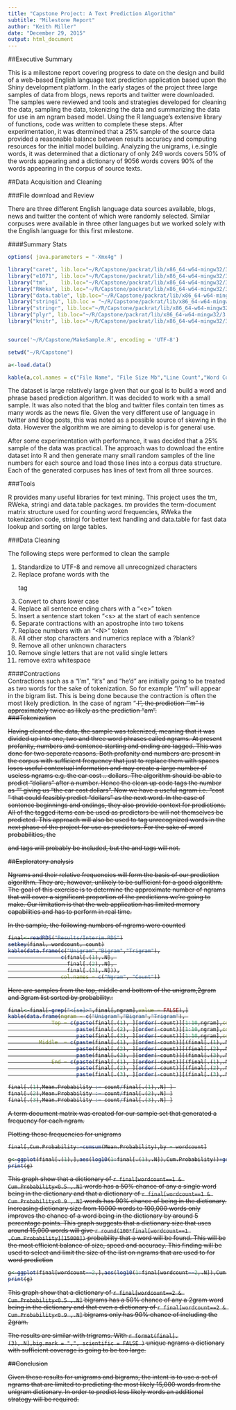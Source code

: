 ```yaml
---
title: "Capstone Project: A Text Prediction Algorithm"
subtitle: "Milestone Report"
author: "Keith Miller"
date: "December 29, 2015"
output: html_document
---
```


##Executive Summary

This is a milestone report covering progress to date on the design and build of a web-based English language text prediction application based upon the Shiny development platform. In the early stages of the project three large samples of data from blogs, news reports and twitter were downloaded.  The samples were reviewed and tools and strategies developed for cleaning the data, sampling the data, tokenizing the data and summarizing the data for use in am ngram based model.  Using the R language's extensive library of functions, code was written to complete these steps.  After experimentation, it was dtermined that a 25% sample of the source data provided a reasonable balance between results accuracy and computing resources for the initial model building. Analyzing the unigrams, i.e.single words, it was determined that a dictionary of only 249 words covers 50% of the words appearing and a dictionary of 9056 words covers 90% of the words appearing in the corpus of source texts.  


##Data Acquisition and Cleaning

###File download and Review

There are three different English language data sources available, blogs, news and twitter the content of which were randomly selected.  Similar corpuses were available in three other languages but we worked solely with the English language for this first milestone.  

####Summary Stats

```r

options( java.parameters = "-Xmx4g" )

library("caret", lib.loc="~/R/Capstone/packrat/lib/x86_64-w64-mingw32/3.2.1")
library("e1071", lib.loc="~/R/Capstone/packrat/lib/x86_64-w64-mingw32/3.2.1")
library("tm",    lib.loc="~/R/Capstone/packrat/lib/x86_64-w64-mingw32/3.2.1")
library("RWeka", lib.loc="~/R/Capstone/packrat/lib/x86_64-w64-mingw32/3.2.1")
library("data.table", lib.loc="~/R/Capstone/packrat/lib/x86_64-w64-mingw32/3.2.1")
library("stringi", lib.loc = "~/R/Capstone/packrat/lib/x86_64-w64-mingw32/3.2.1")
library("stringr", lib.loc="~/R/Capstone/packrat/lib/x86_64-w64-mingw32/3.2.1")
library("plyr", lib.loc="~/R/Capstone/packrat/lib/x86_64-w64-mingw32/3.2.1")
library("knitr", lib.loc="~/R/Capstone/packrat/lib/x86_64-w64-mingw32/3.2.1")


source('~/R/Capstone/MakeSample.R', encoding = 'UTF-8')

setwd("~/R/Capstone")
```




```r

a<-load.data()

kable(a,col.names = c("File Name", "File Size Mb","Line Count","Word Count"), caption = "Figure 1: Raw data statistics")

```

The dataset is large relatively large given that our goal is to build a word and phrase based prediction algorithm.  It was decided to work with a small sample. It was also noted that the blog and twitter files contain ten times as many words as the news file.  Given the very different use of language in twitter and blog posts, this was noted as a possible source of skewing in the data.  However the algorithm we are aiming to develop is for general use.

After some experimentation with performance, it was decided that a 25% sample of the data was practical.  The approach was to download the entire dataset into R and then generate many small random samples of the line numbers for each source and load those lines into a corpus data structure.  Each of the generated corpuses has lines of text from all three sources.   

###Tools

R provides many useful libraries for text mining.  This project uses the tm, RWeka, stringi and data.table packages. *tm* provides the term-document matrix structure used for counting word frequencies, RWeka the tokenization code, stringi for better text handling and data.table for fast data lookup and sorting on large tables. 

###Data Cleaning
 
The following steps were performed to clean the sample

1. Standardize to UTF-8 and remove all unrecognized characters
1. Replace profane words with the <P> tag
1. Convert to chars lower case
1. Replace all sentence ending chars with a "\<e>" token
1. Insert a sentence start token "\<s> at the start of each sentence 
1. Separate contractions with an apostrophe into two tokens
1. Replace numbers with an "\<N>" token
1. All other stop characters and numerics replace with a ?blank?
1. Remove all other unknown characters 
1. Remove single letters that are not valid single letters 
1. remove extra whitespace 
  
####Contractions  
Contractions such as a "I'm", "it's" and "he'd" are initially going to be treated as two words for the sake of tokenization.  So for example "I'm" will appear in the bigram list.  This is being done because the contraction is often the most likely prediction.  In the case of ngram "<s> I", the prediction "'m" is approximately twice as likely as the prediction "am".  
###Tokenization

Having cleaned the data, the sample was tokenized, meaning that it was divided up into one, two and three word phrases called ngrams. At present profanity, numbers and sentence starting and ending are tagged.  This was done for two seperate reasons.  Both profanity and numbers are present in the corpus with sufficient frequency that just to replace them with spaces loses useful contextual information and may create a large number of useless ngrams e.g. the car cost .. dollars.  The algorithm should be able to predict "dollars" after a number.  Hence the clean up code tags the number as "<N>" giving us "the car cost <N> dollars".  Now we have a useful ngram i.e. "cost <N> " that could feasibly predict "dollars" as the next word.  In the case of sentence beginnings and endings, they also provide context for predictions.  All of the tagged items can be used as predictors be will not themselves be predicted.  This approach will also be used to tag unrecognized words in the next phase of the project for use as predictors.  For the sake of word probabilities, the <P> and <N> tags will probably be included, but the <s> and <e> tags will not.  
  



##Exploratory analysis

Ngrams and their relative frequencies will form the basis of our prediction algorithm.  They are, however, unlikely to be sufficient for a good algorithm. The goal of this exercise is to determine the approximate number of ngrams that will cover a significant proportion of the predictions we're going to make.  Our limitation is that the web application has limited memory capabilities and has to perform in real time.  

In the sample, the following numbers of ngrams were counted

```r

final<-readRDS("Results/Interim.RDS")
setkey(final, wordcount, count)
kable(data.frame(c("Unigram","Bigram","Trigram"),
                 c(final[.(1),.N], 
                   final[.(2),.N], 
                   final[.(3),.N])),
                 col.names = c("Ngram", "Count"))

```

Here are samples from the top, middle and bottom of the unigram,2gram and 3gram list sorted by probability.: 
```r
final<-final[-grep("<[se]>",final[,ngram],value = FALSE),]
kable(data.frame(ngram = c("Unigram","Bigram","Trigram"), 
              Top = c(paste(final[.(1), ][order(-count)][1:10,ngram],collapse=","), 
                      paste(final[.(2), ][order(-count)][1:10,ngram],collapse=","),
                      paste(final[.(3), ][order(-count)][1:10,ngram],collapse=",")), 
          Middle  = c(paste(final[.(1), ][order(-count)][(final[.(1),.N]/2)+ -5:5,ngram],collapse=","), 
                      paste(final[.(2), ][order(-count)][(final[.(2),.N]/2)+ -5:5,ngram],collapse=","),
                      paste(final[.(3), ][order(-count)][(final[.(3),.N]/2)+ -5:5,ngram],collapse=",")), 
              End = c(paste(final[.(1), ][order(-count)][(final[.(1),.N]) - 0:9, ngram],collapse=","),
                      paste(final[.(2), ][order(-count)][(final[.(2),.N]) - 0:9, ngram],collapse=","),
                      paste(final[.(3), ][order(-count)][(final[.(3),.N]) - 0:9, ngram],collapse=",")) ))

final[.(1),Mean.Probability := count/final[.(1),.N] ] 
final[.(2),Mean.Probability := count/final[.(2),.N] ]
final[.(3),Mean.Probability := count/final[.(3),.N] ]
```



A term document matrix was created for our sample set that generated a frequency for each ngram. 

Plotting these frequencies for unigrams 

```r

 
final[,Cum.Probability:=cumsum(Mean.Probability),by = wordcount]
```
```r
g<-ggplot(final[.(1),],aes(log10(1:final[.(1),.N]),Cum.Probability))+geom_line()+ggtitle("Cumulative Probability Density for unigrams by  Dictionary Size") + xlab("Log 10(Dictionary Size in Words)") + ylab("Cumulative Probability of Word Inclusion")
print(g)
```

This graph show that a dictionary of `r final[wordcount==1 & Cum.Probability<0.5 ,.N]` words has a 50% chance of any a single word being in the dictionary and that a dictionary of `r final[wordcount==1 & Cum.Probability<0.9 ,.N]` words has 90% chance of being in the dictionary. Increasing dictionary size from 10000 words to 100,000 words only improves the chance of a word being in the dictionary by around 5 percentage points.  This graph suggests that a dictionary size that uses around 15,000 words will give `r round(100*final[wordcount==1 ,Cum.Probability][15000])` probability that a word will be found.  This will be the most efficient balance of size, speed and accuracy.  This finding will be used to select and limit the size of the list on ngrams that are used to for word prediction


```r
g<-ggplot(final[wordcount==2,],aes(log10(1:final[wordcount==2,.N]),Cum.Probability))+geom_line()+ggtitle("Cumulative Probability Density for bigrams by  Dictionary Size") + xlab("Log 10(Dictionary Size in Words)") + ylab("Cumulative Probability of Word Inclusion")
print(g)
```

This graph show that a dictionary of `r final[wordcount==2 & Cum.Probability<0.5 ,.N]` bigrams has a 50% chance of any a 2gram word being in the dictionary and that even a dictionary of `r final[wordcount==2 & Cum.Probability<0.9 ,.N]` bigrams only has 90% chance of including the 2gram.  

The results are similar with trigrams. With  `r format(final[.(3),.N],big.mark = ",", scientific = FALSE )` unique ngrams a dictionary with sufficient coverage is going to be too large.

##Conclusion

Given these results for unigrams and bigrams, the intent is to use a set of ngrams that are limited to predicting the most likely 15,000 words from the unigram dictionary.  In order to predict less likely words an additional strategy will be required.  



